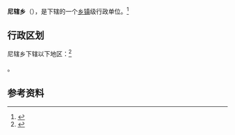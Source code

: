 {{中国乡级行政区|54/23/24/202/000}}

'''尼辖乡'''（{{bo|z=ཉི་ཤར་|w=}}），是{{PRC admin/fullname|54/23/24/202/000|3}}下辖的一个[[乡镇|乡镇]]级行政单位。<ref>{{PRC admin/ref sgc|{{PRC admin/parent|54/23/24/202/000}}}}</ref>

== 行政区划 ==

尼辖乡下辖以下地区：<ref>{{PRC admin/ref sgc|54/23/24/202/000}}</ref>

{{PRC admin/children|54/23/24/202/000}}。

== 参考资料 ==

{{reflist}}

{{行政区划小作品}}
{{PRC admin/navcat|54/23/24/202/000}}